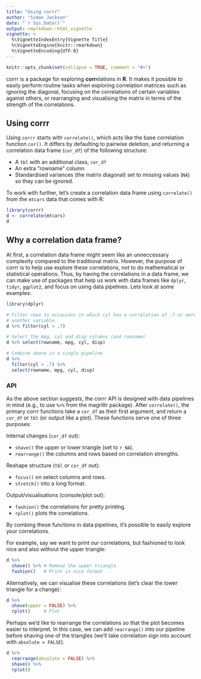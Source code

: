 ```yaml
---
title: "Using corrr"
author: "Simon Jackson"
date: "`r Sys.Date()`"
output: rmarkdown::html_vignette
vignette: >
  %\VignetteIndexEntry{Vignette Title}
  %\VignetteEngine{knitr::rmarkdown}
  %\VignetteEncoding{UTF-8}
---
```


```r
knitr::opts_chunk$set(collapse = TRUE, comment = "#>")
```

corrr is a package for exploring **corr**elations in **R**. It makes it possible to easily perform routine tasks when exploring correlation matrices such as ignoring the diagonal, focusing on the correlations of certain variables against others, or rearranging and visualising the matrix in terms of the strength of the correlations.

## Using corrr

Using `corrr` starts with `correlate()`, which acts like the base correlation function `cor()`. It differs by defaulting to pairwise deletion, and returning a correlation data frame (`cor_df`) of the following structure:

- A `tbl` with an additional class, `cor_df`
- An extra "rowname" column
- Standardised variances (the matrix diagonal) set to missing values (`NA`) so they can be ignored.

To work with further, let's create a correlation data frame using `correlate()` from the `mtcars` data that comes with R:

```r
library(corrr)
d <- correlate(mtcars)
d
```

## Why a correlation data frame?

At first, a correlation data frame might seem like an unneccessary complexity compared to the traditional matrix. However, the purpose of corrr is to help use explore these correlations, not to do mathematical or statistical operations. Thus, by having the correlations in a data frame, we can make use of packages that help us work with data frames like `dplyr`, `tidyr`, `ggplot2`, and focus on using data pipelines. Lets look at some examples:

```r
library(dplyr)

# Filter rows to occasions in which cyl has a correlation of .7 or more with
# another variable.
d %>% filter(cyl > .7)

# Select the mpg, cyl and disp columns (and rowname)
d %>% select(rowname, mpg, cyl, disp)

# Combine above in a single pipeline
d %>%
  filter(cyl > .7) %>% 
  select(rowname, mpg, cyl, disp)
```

### API

As the above section suggests, the corrr API is designed with data pipelines in mind (e.g., to use `%>%` from the magrittr package). After `correlate()`, the primary corrr functions take a `cor_df` as their first argument, and return a `cor_df` or `tbl` (or output like a plot). These functions serve one of three purposes:

Internal changes (`cor_df` out):

- `shave()` the upper or lower triangle (set to `r NA`).
- `rearrange()` the columns and rows based on correlation strengths.

Reshape structure (`tbl` or `cor_df` out):

- `focus()` on select columns and rows.
- `stretch()` into a long format.

Output/visualisations (console/plot out):

- `fashion()` the correlations for pretty printing.
- `rplot()` plots the correlations.

By combing these functions in data pipelines, it's possible to easily explore your correlations.

For example, say we want to print our correlations, but fashioned to look nice and also without the upper triangle:

```r
d %>%
  shave() %>% # Remove the upper triangle
  fashion()   # Print in nice format 
```

Alternatively, we can visualise these correlations (let's clear the lower triangle for a change):

```r
d %>%
  shave(upper = FALSE) %>%
  rplot()     # Plot
```

Perhaps we'd like to rearrange the correlations so that the plot becomes easier to interpret. In this case, we can add `rearrange()` into our pipeline before shaving one of the triangles (we'll take correlation sign into account with `absolute = FALSE`).

```r
d %>%
  rearrange(absolute = FALSE) %>% 
  shave() %>%
  rplot()
```